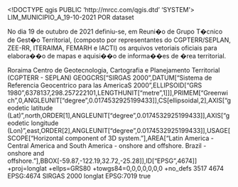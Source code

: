 <!DOCTYPE qgis PUBLIC 'http://mrcc.com/qgis.dtd' 'SYSTEM'>
<qgis version="3.34.12-Prizren">
  <identifier>LIM_MUNICIPIO_A_19-10-2021</identifier>
  <parentidentifier></parentidentifier>
  <language>POR</language>
  <type>dataset</type>
  <title>LIM_MUNICIPIO_A_19-10-2021</title>
  <abstract>No dia 19 de outubro de 2021 definiu-se, em Reuni�o de Grupo T�cnico de Gest�o Territorial, (composto por representantes do CGPTERR/SEPLAN, ZEE-RR, ITERAIMA, FEMARH e IACTI) os arquivos vetoriais oficiais para elabora��o de mapas e aquisi��o de informa��es de �rea territorial. 

</abstract>
  <keywords vocabulary="Search keys">
    <keyword>Roraima</keyword>
  </keywords>
  <contact>
    <name></name>
    <organization></organization>
    <position></position>
    <voice></voice>
    <fax></fax>
    <email></email>
    <role></role>
  </contact>
  <links/>
  <dates/>
  <fees></fees>
  <rights>Centro de Geotecnologia, Cartografia e Planejamento Territorial (CGPTERR - SEPLAN) </rights>
  <encoding></encoding>
  <crs>
    <spatialrefsys nativeFormat="Wkt">
      <wkt>GEOGCRS["SIRGAS 2000",DATUM["Sistema de Referencia Geocentrico para las AmericaS 2000",ELLIPSOID["GRS 1980",6378137,298.257222101,LENGTHUNIT["metre",1]]],PRIMEM["Greenwich",0,ANGLEUNIT["degree",0.0174532925199433]],CS[ellipsoidal,2],AXIS["geodetic latitude (Lat)",north,ORDER[1],ANGLEUNIT["degree",0.0174532925199433]],AXIS["geodetic longitude (Lon)",east,ORDER[2],ANGLEUNIT["degree",0.0174532925199433]],USAGE[SCOPE["Horizontal component of 3D system."],AREA["Latin America - Central America and South America - onshore and offshore. Brazil - onshore and offshore."],BBOX[-59.87,-122.19,32.72,-25.28]],ID["EPSG",4674]]</wkt>
      <proj4>+proj=longlat +ellps=GRS80 +towgs84=0,0,0,0,0,0,0 +no_defs</proj4>
      <srsid>3517</srsid>
      <srid>4674</srid>
      <authid>EPSG:4674</authid>
      <description>SIRGAS 2000</description>
      <projectionacronym>longlat</projectionacronym>
      <ellipsoidacronym>EPSG:7019</ellipsoidacronym>
      <geographicflag>true</geographicflag>
    </spatialrefsys>
  </crs>
  <extent>
    <spatial maxx="-58.88689999999999714" minx="-64.82510000000000616" miny="-1.59359999999999991" crs="EPSG:4674" maxz="0" minz="0" dimensions="2" maxy="5.27050000000000018"/>
    <temporal>
      <period>
        <start></start>
        <end></end>
      </period>
    </temporal>
  </extent>
</qgis>
